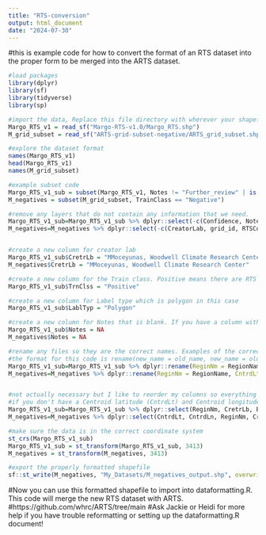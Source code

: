 ```yaml
---
title: "RTS-conversion"
output: html_document
date: "2024-07-30"
---
```


#this is example code for how to convert the format of an RTS dataset into the proper form to be merged into the ARTS dataset. 
```r
#load packages
library(dplyr)
library(sf)
library(tidyverse)
library(sp)

#import the data, Replace this file directory with wherever your shapefile is exported to
Margo_RTS_v1 = read_sf("Margo-RTS-v1.0/Margo_RTS.shp")
M_grid_subset = read_sf("ARTS-grid-subset-negative/ARTS_grid_subset.shp")

#explore the dataset format
names(Margo_RTS_v1)
head(Margo_RTS_v1)
names(M_grid_subset)

#example subset code
Margo_RTS_v1_sub = subset(Margo_RTS_v1, Notes != "Further_review" | is.na(Notes)) #! = not
M_negatives = subset(M_grid_subset, TrainClass == "Negative")

#remove any layers that do not contain any information that we need.
Margo_RTS_v1_sub=Margo_RTS_v1_sub %>% dplyr::select(-c(Confidence, Notes, Shape_Leng, Shape_Area))
M_negatives=M_negatives %>% dplyr::select(-c(CreatorLab, grid_id, RTSCount, rts_suscep, id, large_grid, Shape_Leng, Shape_Area))


#create a new column for creator lab
Margo_RTS_v1_sub$CretrLb = "MMoceyunas, Woodwell Climate Research Center" #not sure if this should be Margo or Yili.... Ask at next meeting? 
M_negatives$CretrLb = "MMoceyunas, Woodwell Climate Research Center"

#create a new column for the Train class. Positive means there are RTS present and Negative means there are no RTS present. 
Margo_RTS_v1_sub$TrnClss = "Positive"

#create a new column for Label type which is polygon in this case
Margo_RTS_v1_sub$LablTyp = "Polygon"

#create a new column for Notes that is blank. If you have a column with notes to include, rename it in the next line of code
Margo_RTS_v1_sub$Notes = NA
M_negatives$Notes = NA

#rename any files so they are the correct names. Examples of the correct names are listed in the next line of code. The shapefile names need to be abbreviated.
#the format for this code is rename(new_name = old_name, new_name = old_name)
Margo_RTS_v1_sub=Margo_RTS_v1_sub %>% dplyr::rename(ReginNm = RegionName, BasMpDt = BaseMapDat, BsMpSrc = BaseMapSou, BsMpRsl = BaseMapRes)
M_negatives=M_negatives %>% dplyr::rename(ReginNm = RegionName, CntrdLt = CentroidLa, CntrdLn = CentroidLo, BasMpDt = BaseMapDat, BsMpSrc = BaseMapSou, BsMpRsl = BaseMapRes, TrnClss = TrainClass, LablTyp = LabelType)


#not actually necessary but I like to reorder my columns so everything looks the same. (the geometry column is where the spatial information is stored and does not need any changing)
#if you don't have a Centroid latitude (CntrdLt) and Centroid longitude(CntrdLn) column, thats ok, the dataformatting.R code can create it for you by using calculate_centroids = TRUE (and remove CntrdLt and CntrdLn from the below line of code)
Margo_RTS_v1_sub=Margo_RTS_v1_sub %>% dplyr::select(ReginNm, CretrLb, BasMpDt, BsMpSrc, BsMpRsl, TrnClss, LablTyp, Notes, geometry) 
M_negatives=M_negatives %>% dplyr::select(CntrdLt, CntrdLn, ReginNm, CretrLb, BasMpDt, BsMpSrc, BsMpRsl, TrnClss, LablTyp, Notes, geometry) 

#make sure the data is in the correct coordinate system
st_crs(Margo_RTS_v1_sub)
Margo_RTS_v1_sub = st_transform(Margo_RTS_v1_sub, 3413)
M_negatives = st_transform(M_negatives, 3413)

#export the properly formatted shapefile
sf::st_write(M_negatives, "My_Datasets/M_negatives_output.shp", overwrite = T,append =F)

```

#Now you can use this formatted shapefile to import into dataformatting.R. This code will merge the new RTS dataset with ARTS. 
#https://github.com/whrc/ARTS/tree/main
#Ask Jackie or Heidi for more help if you have trouble reformatting or setting up the dataformatting.R document!
